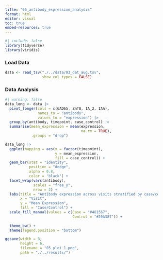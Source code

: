 ```yaml
---
title: "05_antibody_expression_analysis"
format: html
editor: visual
toc: true
embed-resources: true
---
```


```r
#| include: false
library(tidyverse)
library(viridis)
```

### Load Data

```r
data <- read_tsv("./../data/03_dat_aug.tsv",
                 show_col_types = FALSE)
```

### Data Analysis

```r
#| warning: false
data_long <- data |>
  pivot_longer(cols = c(GAD65, ZnT8, IA_2, IAA),
               names_to = "antibody", 
               values_to = "expression") |>
  group_by(antibody, timepoint, case_control) |>
  summarise(mean_expression = mean(expression,
                                   na.rm = TRUE),
            .groups = "drop")

data_long |>
  ggplot(mapping = aes(x = factor(timepoint),
                       y = mean_expression,
                       fill = case_control)) +
  geom_bar(stat = "identity",
           position = "dodge",
           alpha = 0.8,
           color = 'black') +
  facet_wrap(vars(antibody),
             scales = "free_y",
             nrow = 2) +
  labs(title = "Antibody expression across visits stratified by case/control",
       x = "Visit",
       y = "Mean Expression",
       fill = "Case/Control") +
  scale_fill_manual(values = c(Case = "#481567",
                               Control = "#20A387")) +
  
  theme_bw() + 
  theme(legend.position = "bottom")

ggsave(width = 8,
       height = 6,
       filename = "05_plot_1.png",
       path = "./../results/")
```
